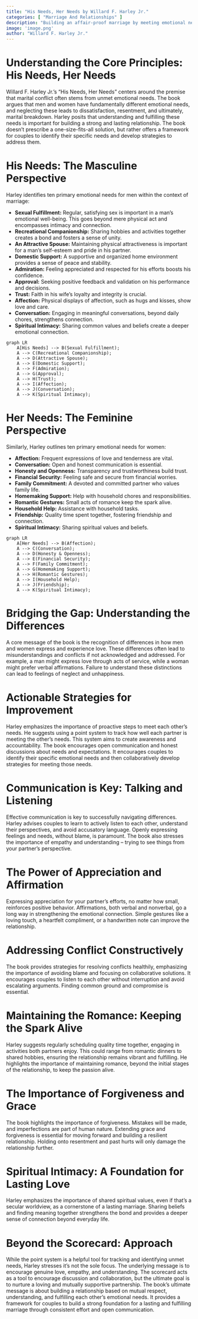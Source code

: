 ```yaml
---
title: "His Needs, Her Needs by Willard F. Harley Jr."
categories: [ "Marriage And Relationships" ]
description: "Building an affair-proof marriage by meeting emotional needs"
image: 'image.png'
author: "Willard F. Harley Jr."
---
```

# Understanding the Core Principles:  His Needs, Her Needs

Willard F. Harley Jr.'s "His Needs, Her Needs" centers around the premise that marital conflict often stems from unmet emotional needs. The book argues that men and women have fundamentally different emotional needs, and neglecting these leads to dissatisfaction, resentment, and ultimately, marital breakdown. Harley posits that understanding and fulfilling these needs is important for building a strong and lasting relationship. The book doesn't prescribe a one-size-fits-all solution, but rather offers a framework for couples to identify their specific needs and develop strategies to address them.

# His Needs: The Masculine Perspective

Harley identifies ten primary emotional needs for men within the context of marriage:

* **Sexual Fulfillment:** Regular, satisfying sex is important in a man's emotional well-being.  This goes beyond mere physical act and encompasses intimacy and connection.
* **Recreational Companionship:** Sharing hobbies and activities together creates a bond and fosters a sense of unity.
* **An Attractive Spouse:** Maintaining physical attractiveness is important for a man’s self-esteem and pride in his partner.
* **Domestic Support:** A supportive and organized home environment provides a sense of peace and stability.
* **Admiration:** Feeling appreciated and respected for his efforts boosts his confidence.
* **Approval:** Seeking positive feedback and validation on his performance and decisions.
* **Trust:** Faith in his wife's loyalty and integrity is crucial.
* **Affection:** Physical displays of affection, such as hugs and kisses, show love and care.
* **Conversation:** Engaging in meaningful conversations, beyond daily chores, strengthens connection.
* **Spiritual Intimacy:** Sharing common values and beliefs create a deeper emotional connection.


```mermaid
graph LR
    A[His Needs] --> B(Sexual Fulfillment);
    A --> C(Recreational Companionship);
    A --> D(Attractive Spouse);
    A --> E(Domestic Support);
    A --> F(Admiration);
    A --> G(Approval);
    A --> H(Trust);
    A --> I(Affection);
    A --> J(Conversation);
    A --> K(Spiritual Intimacy);
```

# Her Needs: The Feminine Perspective

Similarly, Harley outlines ten primary emotional needs for women:

* **Affection:** Frequent expressions of love and tenderness are vital.
* **Conversation:** Open and honest communication is essential.
* **Honesty and Openness:** Transparency and trustworthiness build trust.
* **Financial Security:** Feeling safe and secure from financial worries.
* **Family Commitment:** A devoted and committed partner who values family life.
* **Homemaking Support:** Help with household chores and responsibilities.
* **Romantic Gestures:** Small acts of romance keep the spark alive.
* **Household Help:** Assistance with household tasks.
* **Friendship:** Quality time spent together, fostering friendship and connection.
* **Spiritual Intimacy:** Sharing spiritual values and beliefs.


```mermaid
graph LR
    A[Her Needs] --> B(Affection);
    A --> C(Conversation);
    A --> D(Honesty & Openness);
    A --> E(Financial Security);
    A --> F(Family Commitment);
    A --> G(Homemaking Support);
    A --> H(Romantic Gestures);
    A --> I(Household Help);
    A --> J(Friendship);
    A --> K(Spiritual Intimacy);
```


# Bridging the Gap:  Understanding the Differences

A core message of the book is the recognition of differences in how men and women express and experience love.  These differences often lead to misunderstandings and conflicts if not acknowledged and addressed.  For example, a man might express love through acts of service, while a woman might prefer verbal affirmations. Failure to understand these distinctions can lead to feelings of neglect and unhappiness.

# Actionable Strategies for Improvement

Harley emphasizes the importance of proactive steps to meet each other's needs.  He suggests using a point system to track how well each partner is meeting the other's needs. This system aims to create awareness and accountability. The book encourages open communication and honest discussions about needs and expectations.  It encourages couples to identify their specific emotional needs and then collaboratively develop strategies for meeting those needs.

# Communication is Key:  Talking and Listening

Effective communication is key to successfully navigating differences. Harley advises couples to learn to actively listen to each other, understand their perspectives, and avoid accusatory language. Openly expressing feelings and needs, without blame, is paramount. The book also stresses the importance of empathy and understanding – trying to see things from your partner's perspective.

# The Power of Appreciation and Affirmation

Expressing appreciation for your partner's efforts, no matter how small, reinforces positive behavior.  Affirmations, both verbal and nonverbal, go a long way in strengthening the emotional connection.  Simple gestures like a loving touch, a heartfelt compliment, or a handwritten note can improve the relationship.

# Addressing Conflict Constructively

The book provides strategies for resolving conflicts healthily, emphasizing the importance of avoiding blame and focusing on collaborative solutions. It encourages couples to listen to each other without interruption and avoid escalating arguments. Finding common ground and compromise is essential.

# Maintaining the Romance:  Keeping the Spark Alive

Harley suggests regularly scheduling quality time together, engaging in activities both partners enjoy.  This could range from romantic dinners to shared hobbies, ensuring the relationship remains vibrant and fulfilling.  He highlights the importance of maintaining romance, beyond the initial stages of the relationship, to keep the passion alive.

# The Importance of Forgiveness and Grace

The book highlights the importance of forgiveness. Mistakes will be made, and imperfections are part of human nature. Extending grace and forgiveness is essential for moving forward and building a resilient relationship. Holding onto resentment and past hurts will only damage the relationship further.

# Spiritual Intimacy: A Foundation for Lasting Love

Harley emphasizes the importance of shared spiritual values, even if that's a secular worldview, as a cornerstone of a lasting marriage.  Sharing beliefs and finding meaning together strengthens the bond and provides a deeper sense of connection beyond everyday life.


# Beyond the Scorecard:  Approach

While the point system is a helpful tool for tracking and identifying unmet needs, Harley stresses it's not the sole focus. The underlying message is to encourage genuine love, empathy, and understanding. The scorecard acts as a tool to encourage discussion and collaboration, but the ultimate goal is to nurture a loving and mutually supportive partnership. The book's ultimate message is about building a relationship based on mutual respect, understanding, and fulfilling each other's emotional needs. It provides a framework for couples to build a strong foundation for a lasting and fulfilling marriage through consistent effort and open communication.

